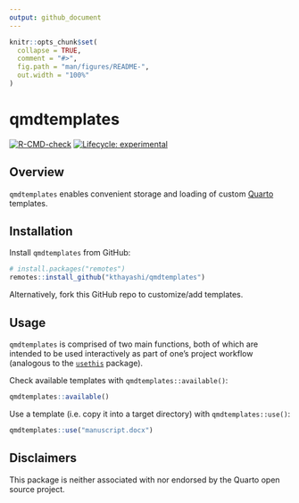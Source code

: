 ```yaml
---
output: github_document
---
```


<!-- README.md is generated from README.Rmd. Please edit that file -->

```r
knitr::opts_chunk$set(
  collapse = TRUE,
  comment = "#>",
  fig.path = "man/figures/README-",
  out.width = "100%"
)
```

# qmdtemplates

<!-- badges: start -->
[![R-CMD-check](https://github.com/kthayashi/qmdtemplates/actions/workflows/R-CMD-check.yaml/badge.svg)](https://github.com/kthayashi/qmdtemplates/actions/workflows/R-CMD-check.yaml)
[![Lifecycle: experimental](https://img.shields.io/badge/lifecycle-experimental-orange.svg)](https://lifecycle.r-lib.org/articles/stages.html#experimental)
<!-- badges: end -->

## Overview

`qmdtemplates` enables convenient storage and loading of custom [Quarto](https://quarto.org/) templates.

## Installation

Install `qmdtemplates` from GitHub:

```r
# install.packages("remotes")
remotes::install_github("kthayashi/qmdtemplates")
```

Alternatively, fork this GitHub repo to customize/add templates.

## Usage

`qmdtemplates` is comprised of two main functions, both of which are intended to be used interactively as part of one's project workflow (analogous to the [`usethis`](https://usethis.r-lib.org/) package).

Check available templates with `qmdtemplates::available()`:

```r
qmdtemplates::available()
```

Use a template (i.e. copy it into a target directory) with `qmdtemplates::use()`:

```r
qmdtemplates::use("manuscript.docx")
```

## Disclaimers

This package is neither associated with nor endorsed by the Quarto open source project.
